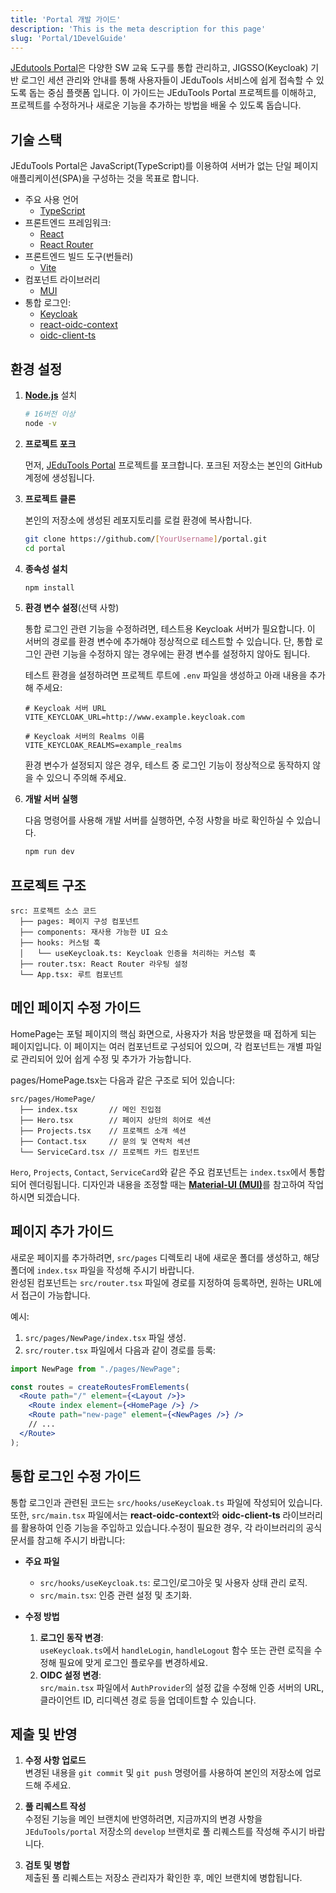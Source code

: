 ```yaml
---
title: 'Portal 개발 가이드'
description: 'This is the meta description for this page'
slug: 'Portal/1DevelGuide'
---
```

[JEdutools Portal](https://github.com/JBNU-JEduTools/portal)은 다양한 SW 교육 도구를 통합 관리하고, JIGSSO(Keycloak) 기반 로그인 세션 관리와 안내를 통해 사용자들이 JEduTools 서비스에 쉽게 접속할 수 있도록 돕는 중심 플랫폼 입니다. 이 가이드는 JEduTools Portal 프로젝트를 이해하고, 프로젝트를 수정하거나 새로운 기능을 추가하는 방법을 배울 수 있도록 돕습니다.


## 기술 스택
JEduTools Portal은 JavaScript(TypeScript)를 이용하여 서버가 없는 단일 페이지 애플리케이션(SPA)을 구성하는 것을 목표로 합니다.

- 주요 사용 언어
  - [TypeScript](https://www.typescriptlang.org/)
- 프론트엔드 프레임워크:
  - [React](https://react.dev/)
  - [React Router](https://reactrouter.com/)
- 프론트엔드 빌드 도구(번들러)
  - [Vite](https://vitejs.dev/)
- 컴포넌트 라이브러리
  - [MUI](https://mui.com/)
- 통합 로그인:
  - [Keycloak](https://www.keycloak.org/)
  - [react-oidc-context](https://github.com/authts/react-oidc-context)
  - [oidc-client-ts](https://github.com/authts/oidc-client-ts)

## 환경 설정


1. **[Node.js](https://nodejs.org/ko/download/)** 설치
    ```bash
    # 16버전 이상
    node -v
    ```

2. **프로젝트 포크**
    
    먼저, [JEduTools Portal](https://github.com/JBNU-JEduTools/portal) 프로젝트를 포크합니다. 포크된 저장소는 본인의 GitHub 계정에 생성됩니다.

3. **프로젝트 클론**
    
    본인의 저장소에 생성된 레포지토리를 로컬 환경에 복사합니다.
    ```bash
    git clone https://github.com/[YourUsername]/portal.git
    cd portal
    ```
4. **종속성 설치**
    ```bash
    npm install
    ```

5. **환경 변수 설정**(선택 사항)

    통합 로그인 관련 기능을 수정하려면, 테스트용 Keycloak 서버가 필요합니다. 이 서버의 경로를 환경 변수에 추가해야 정상적으로 테스트할 수 있습니다. 단, 통합 로그인 관련 기능을 수정하지 않는 경우에는 환경 변수를 설정하지 않아도 됩니다.
    
    테스트 환경을 설정하려면 프로젝트 루트에 `.env` 파일을 생성하고 아래 내용을 추가해 주세요:
    ```env
    # Keycloak 서버 URL
    VITE_KEYCLOAK_URL=http://www.example.keycloak.com 

    # Keycloak 서버의 Realms 이름
    VITE_KEYCLOAK_REALMS=example_realms
    ```
    환경 변수가 설정되지 않은 경우, 테스트 중 로그인 기능이 정상적으로 동작하지 않을 수 있으니 주의해 주세요.

6. **개발 서버 실행**

    다음 명령어를 사용해 개발 서버를 실행하면, 수정 사항을 바로 확인하실 수 있습니다.

    ```bash
    npm run dev
    ```

## 프로젝트 구조

```
src: 프로젝트 소스 코드
  ├── pages: 페이지 구성 컴포넌트
  ├── components: 재사용 가능한 UI 요소
  ├── hooks: 커스텀 훅
  │   └── useKeycloak.ts: Keycloak 인증을 처리하는 커스텀 훅
  ├── router.tsx: React Router 라우팅 설정
  └── App.tsx: 루트 컴포넌트
```

## 메인 페이지 수정 가이드

HomePage는 포털 페이지의 핵심 화면으로, 사용자가 처음 방문했을 때 접하게 되는 페이지입니다. 이 페이지는 여러 컴포넌트로 구성되어 있으며, 각 컴포넌트는 개별 파일로 관리되어 있어 쉽게 수정 및 추가가 가능합니다.

pages/HomePage.tsx는 다음과 같은 구조로 되어 있습니다:
```
src/pages/HomePage/
  ├── index.tsx       // 메인 진입점
  ├── Hero.tsx        // 페이지 상단의 히어로 섹션
  ├── Projects.tsx    // 프로젝트 소개 섹션
  ├── Contact.tsx     // 문의 및 연락처 섹션
  └── ServiceCard.tsx // 프로젝트 카드 컴포넌트
```

`Hero`, `Projects`, `Contact`, `ServiceCard`와 같은 주요 컴포넌트는 `index.tsx`에서 통합되어 렌더링됩니다. 디자인과 내용을 조정할 때는 [**Material-UI (MUI)**](https://mui.com/material-ui/getting-started/)를 참고하여 작업하시면 되겠습니다.

## 페이지 추가 가이드

새로운 페이지를 추가하려면, `src/pages` 디렉토리 내에 새로운 폴더를 생성하고, 해당 폴더에 `index.tsx` 파일을 작성해 주시기 바랍니다.  
완성된 컴포넌트는 `src/router.tsx` 파일에 경로를 지정하여 등록하면, 원하는 URL에서 접근이 가능합니다.

예시:

1. `src/pages/NewPage/index.tsx` 파일 생성.
2. `src/router.tsx` 파일에서 다음과 같이 경로를 등록:

```jsx
import NewPage from "./pages/NewPage";

const routes = createRoutesFromElements(
  <Route path="/" element={<Layout />}>
    <Route index element={<HomePage />} />
    <Route path="new-page" element={<NewPages />} />
    // ...
  </Route>
);
```

## 통합 로그인 수정 가이드

통합 로그인과 관련된 코드는 `src/hooks/useKeycloak.ts` 파일에 작성되어 있습니다.  
또한, `src/main.tsx` 파일에서는 **react-oidc-context**와 **oidc-client-ts** 라이브러리를 활용하여 인증 기능을 주입하고 있습니다.수정이 필요한 경우, 각 라이브러리의 공식 문서를 참고해 주시기 바랍니다:

- **주요 파일**
    - `src/hooks/useKeycloak.ts`: 로그인/로그아웃 및 사용자 상태 관리 로직.
    - `src/main.tsx`: 인증 관련 설정 및 초기화.

- **수정 방법**
    1. **로그인 동작 변경**:  
    `useKeycloak.ts`에서 `handleLogin`, `handleLogout` 함수 또는 관련 로직을 수정해 필요에 맞게 로그인 플로우를 변경하세요.
    2. **OIDC 설정 변경**:  
    `src/main.tsx` 파일에서 `AuthProvider`의 설정 값을 수정해 인증 서버의 URL, 클라이언트 ID, 리디렉션 경로 등을 업데이트할 수 있습니다.

## 제출 및 반영

1. **수정 사항 업로드**  
   변경된 내용을 `git commit` 및 `git push` 명령어를 사용하여 본인의 저장소에 업로드해 주세요.

2. **풀 리퀘스트 작성**  
   수정된 기능을 메인 브랜치에 반영하려면, 지금까지의 변경 사항을 `JEduTools/portal` 저장소의 `develop` 브랜치로 풀 리퀘스트를 작성해 주시기 바랍니다.

3. **검토 및 병합**  
   제출된 풀 리퀘스트는 저장소 관리자가 확인한 후, 메인 브랜치에 병합됩니다.
